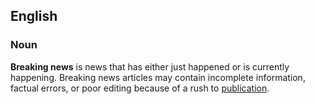 ==English==
===Noun===
'''Breaking news''' is news that has either just happened or is currently happening. Breaking news articles may contain incomplete information, factual errors, or poor editing because of a rush to [[publication]].

{{substub}}